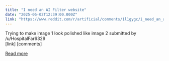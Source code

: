 ```yaml
---
title: "I need an AI Filter website"
date: "2025-06-02T12:39:00.000Z"
link: "https://www.reddit.com/r/artificial/comments/1l1gygc/i_need_an_ai_filter_website/"
---
```


Trying to make image 1 look polished like image 2
    submitted by    /u/HospitalFar6329  
 [link]   [comments]

[Read more](https://www.reddit.com/r/artificial/comments/1l1gygc/i_need_an_ai_filter_website/)
